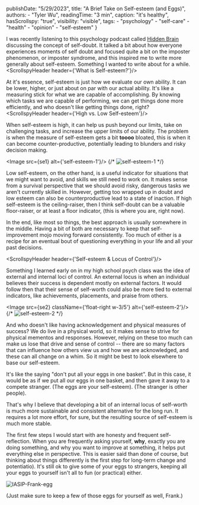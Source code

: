 
  publishDate: "5/29/2023",
  title: "A Brief Take on Self-esteem (and Eggs)",
  authors:
    - "Tyler Wu",
  readingTime: "3 min",
  caption: "it's healthy",
  hasScrollspy: "true",
  visibility: "visible",
  tags:
    - "psychology"
    - "self-care"
    - "health"
    - "opinion"
    - "self-esteem"
}

I was recently listening to this psychology podcast called [Hidden Brain](https://hiddenbrain.org/) discussing the concept of self-doubt.
It talked a bit about how everyone experiences moments of self doubt and focused quite a bit on the imposter phenomenon, or imposter syndrome,
and this inspired me to write more generally about self-esteem. Something I wanted to write about for a while.
<ScrollspyHeader header={'What is Self-esteem?'}/>

At it's essence, self-esteem is just how we evaluate our own ability. It can be lower, higher, or just about on par with our actual ability.
It's like a measuring stick for what we are capable of accomplishing.
By knowing which tasks we are capable of performing, we can get things done more efficiently,
and who doesn't like getting things done, right?
<ScrollspyHeader header={'High vs. Low Self-esteem'}/>

When self-esteem is high, it can help us push beyond our limits,
take on challenging tasks, and increase the upper limits of our ability.
The problem is when the measure of self-esteem gets a bit **toooo** bloated,
this is when it can become counter-productive, potentially leading to blunders and risky decision making.

<Image src={se1}  alt={'self-esteem-1'}/>
{/* <img
  className='articleImg leftWrapImg'
  src='./self_esteem1.png'
  alt='self-esteem-1'
/> */}

Low self-esteem, on the other hand, is a useful indicator for situations that we might want to avoid,
and skills we still need to work on.
It makes sense from a survival perspective that we should avoid risky,
dangerous tasks we aren't currently skilled in.
However, getting too wrapped up in doubt and low esteem can also be counterproductive lead to a state of inaction.
If high self-esteem is the ceiling-raiser, then I think self-doubt can be a valuable floor-raiser,
or at least a floor indicator, (this is where you are, right now).

In the end, like most so things, the best approach is usually somewhere in the middle.
Having a bit of both are necessary to keep that self-improvement mojo moving forward consistently.
Too much of either is a recipe for an eventual bout of questioning everything in your life and all your past decisions.  


<ScrollspyHeader header={'Self-esteem & Locus of Control'}/>

Something I learned early on in my high school psych class was the idea of external and internal loci of control.
An external locus is when an individual believes their success is dependent mostly on external factors.
It would follow then that their sense of self-worth could also be more tied to external indicators,
like achievements, placements, and praise from others.

<Image src={se2} className={'float-right w-3/5'} alt={'self-esteem-2'}/>
{/* <img
  className='articleImg rightWrapImg'
  src='/img/writing/self_esteem/self_esteem2.png'
  alt="self-esteem-2" 
  /> */}
  
And who doesn't like having acknowledgement and physical measures of success?
We do live in a physical world, so it makes sense to strive for physical mementos and responses.
However, relying on these too much can make us lose that drive and sense of control --
there are so many factors that can influence how others view us and how we are acknowledged,
and these can all change on a whim.
So it might be best to look elsewhere to base our self-esteem.

It's like the saying "don't put all your eggs in one basket".
But in this case, it would be as if we put all our eggs in one basket,
and then gave it away to a compete stranger. (The eggs are your self-esteem). (The stranger is other people).

That's why I believe that developing a bit of an internal locus
of self-worth is much more sustainable and consistent alternative for the long run.
It requires a lot more effort, for sure, but the resulting source of self-esteem is much more stable.

The first few steps I would start with are honesty and frequent self-reflection.
When you are frequently asking yourself, **why**, exactly you are doing something,
and why you want to improve at something, it helps put everything else in perspective.
This is easier said than done of course,
but thinking about things differently is the first step for long-term change and potentiatio).
It's still ok to give some of your eggs to strangers,
keeping all your eggs to yourself isn't all to fun (or practical) either.


<img
  className='articleImg'
  src="https://media1.giphy.com/media/xjlC6nomocZhVXuZgM/giphy.gif?cid=ecf05e47lr98cem5j72t33is4c0kj1u5b3inl2fqtmon2idc&ep=v1_gifs_search&rid=giphy.gif&ct=g"
  alt="IASIP-Frank-egg"
/>


(Just make sure to keep a few of those eggs for yourself as well, Frank.)
